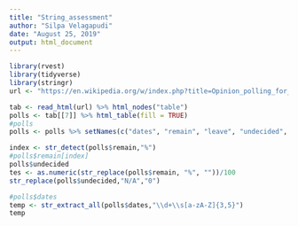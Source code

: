 ```yaml
---
title: "String_assessment"
author: "Silpa Velagapudi"
date: "August 25, 2019"
output: html_document
---
```


```r
library(rvest)
library(tidyverse)
library(stringr)
url <- "https://en.wikipedia.org/w/index.php?title=Opinion_polling_for_the_United_Kingdom_European_Union_membership_referendum&oldid=896735054"

```

```r
tab <- read_html(url) %>% html_nodes("table")
polls <- tab[[7]] %>% html_table(fill = TRUE)
#polls
polls <- polls %>% setNames(c("dates", "remain", "leave", "undecided", "lead", "samplesize", "pollster", "poll_type", "notes")) 
```

```r
index <- str_detect(polls$remain,"%")
#polls$remain[index]
polls$undecided
tes <- as.numeric(str_replace(polls$remain, "%", ""))/100 
str_replace(polls$undecided,"N/A","0")

```

```r
#polls$dates
temp <- str_extract_all(polls$dates,"\\d+\\s[a-zA-Z]{3,5}")
temp
```

